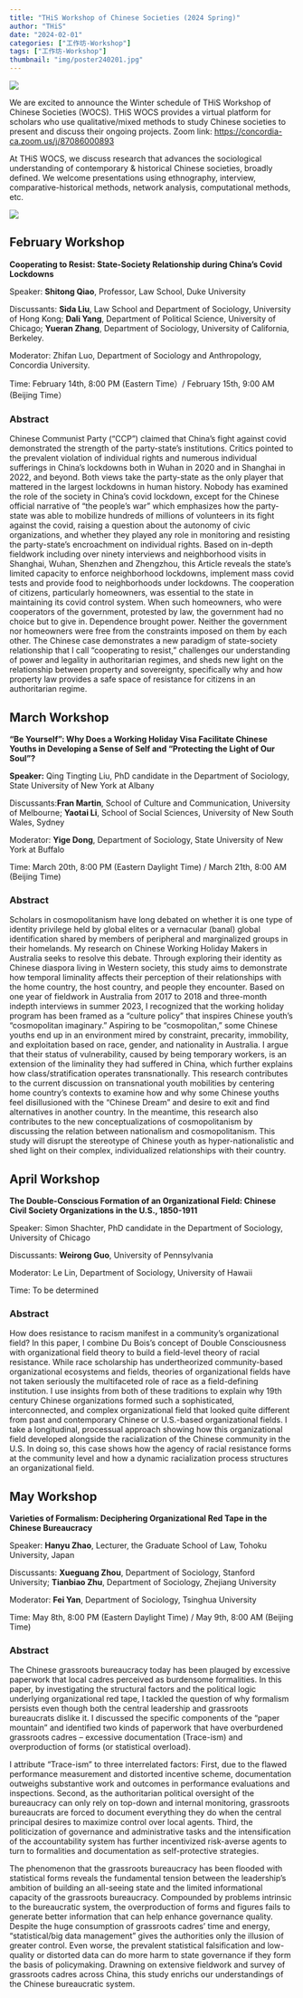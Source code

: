 ```yaml
---
title: "THiS Workshop of Chinese Societies (2024 Spring)"
author: "THiS"
date: "2024-02-01"
categories: ["工作坊-Workshop"]
tags: ["工作坊-Workshop"]
thumbnail: "img/poster240201.jpg"
---
```


![](/img/logo1.png)

We are excited to announce the Winter schedule of THiS Workshop of Chinese Societies (WOCS). THiS WOCS provides a virtual platform for scholars who use qualitative/mixed methods to study Chinese societies to present and discuss their ongoing projects. Zoom link: <https://concordia-ca.zoom.us/j/87086000893>

At THiS WOCS, we discuss research that advances the sociological understanding of contemporary & historical Chinese societies, broadly defined. We welcome presentations using ethnography, interview, comparative-historical methods, network analysis, computational methods, etc.

![](/img/logo2.png)

## February Workshop

**Cooperating to Resist: State-Society Relationship during China's Covid Lockdowns**

Speaker: **Shitong Qiao**, Professor, Law School, Duke University

Discussants: **Sida Liu**, Law School and Department of Sociology, University of Hong Kong; **Dali Yang**, Department of Political Science, University of Chicago; **Yueran Zhang**, Department of Sociology, University of California, Berkeley.

Moderator: Zhifan Luo, Department of Sociology and Anthropology, Concordia University.

Time: February 14th, 8:00 PM (Eastern Time）/ February 15th, 9:00 AM (Beijing Time）

### Abstract

Chinese Communist Party (“CCP”) claimed that China’s fight against covid demonstrated the strength of the party-state’s institutions. Critics pointed to the prevalent violation of individual rights and numerous individual sufferings in China’s lockdowns both in Wuhan in 2020 and in Shanghai in 2022, and beyond. Both views take the party-state as the only player that mattered in the largest lockdowns in human history. Nobody has examined the role of the society in China’s covid lockdown, except for the Chinese official narrative of “the people’s war” which emphasizes how the party-state was able to mobilize hundreds of millions of volunteers in its fight against the covid, raising a question about the autonomy of civic organizations, and whether they played any role in monitoring and resisting the party-state’s encroachment on individual rights. Based on in-depth fieldwork including over ninety interviews and neighborhood visits in Shanghai, Wuhan, Shenzhen and Zhengzhou, this Article reveals the state’s limited capacity to enforce neighborhood lockdowns, implement mass covid tests and provide food to neighborhoods under lockdowns. The cooperation of citizens, particularly homeowners, was essential to the state in maintaining its covid control system. When such homeowners, who were cooperators of the government, protested by law, the government had no choice but to give in. Dependence brought power. Neither the government nor homeowners were free from the constraints imposed on them by each other. The Chinese case demonstrates a new paradigm of state-society relationship that I call “cooperating to resist,” challenges our understanding of power and legality in authoritarian regimes, and sheds new light on the relationship between property and sovereignty, specifically why and how property law provides a safe space of resistance for citizens in an authoritarian regime.

## March Workshop

**"Be Yourself": Why Does a Working Holiday Visa Facilitate Chinese Youths in Developing a Sense of Self and "Protecting the Light of Our Soul"?**

**Speaker:** Qing Tingting Liu, PhD candidate in the Department of Sociology, State University of New York at Albany

Discussants:**Fran Martin**, School of Culture and Communication, University of Melbourne; **Yaotai Li**, School of Social Sciences, University of New South Wales, Sydney

Moderator: **Yige Dong**, Department of Sociology, State University of New York at Buffalo

Time: March 20th, 8:00 PM (Eastern Daylight Time) / March 21th, 8:00 AM (Beijing Time)

### Abstract

Scholars in cosmopolitanism have long debated on whether it is one type of identity privilege held by global elites or a vernacular (banal) global identification shared by members of peripheral and marginalized groups in their homelands. My research on Chinese Working Holiday Makers in Australia seeks to resolve this debate. Through exploring their identity as Chinese diaspora living in Western society, this study aims to demonstrate how temporal liminality affects their perception of their relationships with the home country, the host country, and people they encounter. Based on one year of fieldwork in Australia from 2017 to 2018 and three-month indepth interviews in summer 2023, I recognized that the working holiday program has been framed as a “culture policy” that inspires Chinese youth’s “cosmopolitan imaginary.” Aspiring to be “cosmopolitan,” some Chinese youths end up in an environment mired by constraint, precarity, immobility, and exploitation based on race, gender, and nationality in Australia. I argue that their status of vulnerability, caused by being temporary workers, is an extension of the liminality they had suffered in China, which further explains how class/stratification operates transnationally. This research contributes to the current discussion on transnational youth mobilities by centering home country’s contexts to examine how and why some Chinese youths feel disillusioned with the "Chinese Dream" and desire to exit and find alternatives in another country. In the meantime, this research also contributes to the new conceptualizations of cosmopolitanism by discussing the relation between nationalism and cosmopolitanism. This study will disrupt the stereotype of Chinese youth as hyper-nationalistic and shed light on their complex, individualized relationships with their country.

## April Workshop

**The Double-Conscious Formation of an Organizational Field: Chinese Civil Society Organizations in the U.S., 1850-1911**

Speaker: Simon Shachter, PhD candidate in the Department of Sociology, University of Chicago

Discussants: **Weirong Guo**, University of Pennsylvania

Moderator: Le Lin, Department of Sociology, University of Hawaii

Time: To be determined

### Abstract

How does resistance to racism manifest in a community’s organizational field? In this paper, I combine Du Bois’s concept of Double Consciousness with organizational field theory to build a field-level theory of racial resistance. While race scholarship has undertheorized community-based organizational ecosystems and fields, theories of organizational fields have not taken seriously the multifaceted role of race as a field-defining institution. I use insights from both of these traditions to explain why 19th century Chinese organizations formed such a sophisticated, interconnected, and complex organizational field that looked quite different from past and contemporary Chinese or U.S.-based organizational fields. I take a longitudinal, processual approach showing how this organizational field developed alongside the racialization of the Chinese community in the U.S. In doing so, this case shows how the agency of racial resistance forms at the community level and how a dynamic racialization process structures an organizational field.

## May Workshop

**Varieties of Formalism: Deciphering Organizational Red Tape in the Chinese Bureaucracy**

Speaker: **Hanyu Zhao**, Lecturer, the Graduate School of Law, Tohoku University, Japan

Discussants: **Xueguang Zhou**, Department of Sociology, Stanford University; **Tianbiao Zhu**, Department of Sociology, Zhejiang University

Moderator: **Fei Yan**, Department of Sociology, Tsinghua University

Time: May 8th, 8:00 PM (Eastern Daylight Time) / May 9th, 8:00 AM (Beijing Time)

### Abstract

The Chinese grassroots bureaucracy today has been plauged by excessive paperwork that local cadres perceived as burdensome formalities. In this paper, by investigating the structural factors and the political logic underlying organizational red tape, I tackled the question of why formalism persists even though both the central leadership and grassroots bureaucrats dislike it. I discussed the specific components of the “paper mountain” and identified two kinds of paperwork that have overburdened grassroots cadres – excessive documentation (Trace-ism) and overproduction of forms (or statistical overload). 

I attribute “Trace-ism” to three interrelated factors: First, due to the flawed performance measurement and distorted incentive scheme, documentation outweighs substantive work and outcomes in performance evaluations and inspections. Second, as the authoritarian political oversight of the bureaucracy can only rely on top-down and internal monitoring, grassroots bureaucrats are forced to document everything they do when the central principal desires to maximize control over local agents. Third, the politicization of governance and administrative tasks and the intensification of the accountability system has further incentivized risk-averse agents to turn to formalities and documentation as self-protective strategies. 

The phenomenon that the grassroots bureaucracy has been flooded with statistical forms reveals the fundamental tension between the leadership’s ambition of building an all-seeing state and the limited informational capacity of the grassroots bureaucracy. Compounded by problems intrinsic to the bureaucratic system, the overproduction of forms and figures fails to generate better information that can help enhance governance quality. Despite the huge consumption of grassroots cadres’ time and energy, “statistical/big data management” gives the authorities only the illusion of greater control. Even worse, the prevalent statistical falsification and low-quality or distorted data can do more harm to state governance if they form the basis of policymaking. Drawning on extensive fieldwork and survey of grassroots cadres across China, this study enrichs our understandings of the Chinese bureaucratic system.